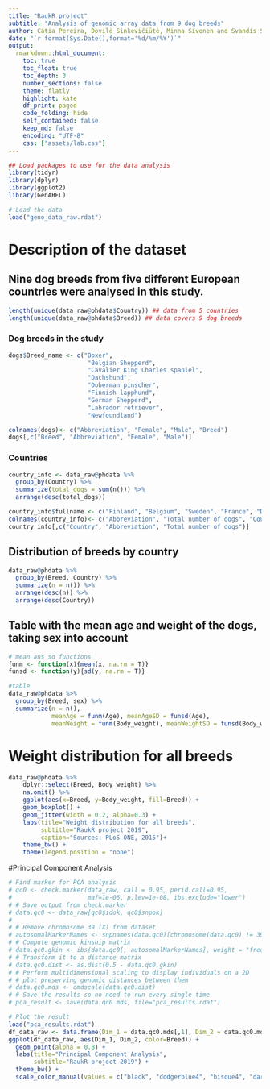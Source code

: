 ```yaml
---
title: "RaukR project"
subtitle: "Analysis of genomic array data from 9 dog breeds"
author: Cátia Pereira, Dovilė Sinkevičiūtė, Minna Sivonen and Svandís Sæmundsdóttir
date: "`r format(Sys.Date(),format='%d/%m/%Y')`"
output:
  rmarkdown::html_document:
    toc: true
    toc_float: true
    toc_depth: 3
    number_sections: false
    theme: flatly
    highlight: kate
    df_print: paged
    code_folding: hide
    self_contained: false
    keep_md: false
    encoding: "UTF-8"
    css: ["assets/lab.css"]
---
```


```r
## Load packages to use for the data analysis
library(tidyr)
library(dplyr)
library(ggplot2)
library(GenABEL)

# Load the data
load("geno_data_raw.rdat")
```


# Description of the dataset

## Nine dog breeds from five different European countries were analysed in this study.{.tabset}
```r
length(unique(data_raw@phdata$Country)) ## data from 5 countries
length(unique(data_raw@phdata$Breed)) ## data covers 9 dog breeds
```
### Dog breeds in the study
```r
dogs$Breed_name <- c("Boxer",
                      "Belgian Shepperd",
                      "Cavalier King Charles spaniel",
                      "Dachshund",
                      "Doberman pinscher",
                      "Finnish lapphund",
                      "German Shepperd",
                      "Labrador retriever",
                      "Newfoundland")

colnames(dogs)<- c("Abbreviation", "Female", "Male", "Breed")
dogs[,c("Breed", "Abbreviation", "Female", "Male")]

```
### Countries
```r
country_info <- data_raw@phdata %>% 
  group_by(Country) %>%
  summarize(total_dogs = sum(n())) %>%
  arrange(desc(total_dogs))

country_info$fullname <- c("Finland", "Belgium", "Sweden", "France", "Denmark") 
colnames(country_info)<- c("Abbreviation", "Total number of dogs", "Country")
country_info[,c("Country", "Abbreviation", "Total number of dogs")]

```



## Distribution of breeds by country
```r
data_raw@phdata %>%
  group_by(Breed, Country) %>%
  summarize(n = n()) %>%
  arrange(desc(n)) %>%
  arrange(desc(Country))
```

## Table with the mean age and weight of the dogs, taking sex into account
```r
# mean ans sd functions
funm <- function(x){mean(x, na.rm = T)}
funsd <- function(y){sd(y, na.rm = T)}

#table
data_raw@phdata %>%
  group_by(Breed, sex) %>%
  summarize(n = n(),
            meanAge = funm(Age), meanAgeSD = funsd(Age), 
            meanWeight = funm(Body_weight), meanWeightSD = funsd(Body_weight))
```



# Weight distribution for all breeds
```r
data_raw@phdata %>% 
    dplyr::select(Breed, Body_weight) %>% 
    na.omit() %>% 
    ggplot(aes(x=Breed, y=Body_weight, fill=Breed)) +
    geom_boxplot() +
    geom_jitter(width = 0.2, alpha=0.3) +
    labs(title="Weight distribution for all breeds",
         subtitle="RaukR project 2019",
         caption="Sources: PLoS ONE, 2015")+
    theme_bw() + 
    theme(legend.position = "none")
```


#Principal Component Analysis
```r
# Find marker for PCA analysis
# qc0 <- check.marker(data_raw, call = 0.95, perid.call=0.95,
#                     maf=1e-06, p.lev=1e-08, ibs.exclude="lower")
# # Save output from check.marker
# data.qc0 <- data_raw[qc0$idok, qc0$snpok]
# 
# # Remove chromosome 39 (X) from dataset
# autosomalMarkerNames <- snpnames(data.qc0)[chromosome(data.qc0) != 39]
# # Compute genomic kinship matrix
# data.qc0.gkin <- ibs(data.qc0[, autosomalMarkerNames], weight = "freq")
# # Transform it to a distance matrix
# data.qc0.dist <- as.dist(0.5 - data.qc0.gkin)
# # Perform multidimensional scaling to display individuals on a 2D
# # plot preserving genomic distances between them
# data.qc0.mds <- cmdscale(data.qc0.dist)
# # Save the results so no need to run every single time
# pca_result <- save(data.qc0.mds, file="pca_results.rdat")

# Plot the result
load("pca_results.rdat")
df_data_raw <- data.frame(Dim_1 = data.qc0.mds[,1], Dim_2 = data.qc0.mds[,2], Breed= data_raw@phdata$Breed)
ggplot(df_data_raw, aes(Dim_1, Dim_2, color=Breed)) + 
  geom_point(alpha = 0.8) + 
  labs(title="Principal Component Analysis",
       subtitle="RaukR project 2019") +
  theme_bw() +
  scale_color_manual(values = c("black", "dodgerblue4", "bisque4", "darkgreen","yellow3", "darkgoldenrod3", "darkorchid4", "darkred", "grey")) 
```


